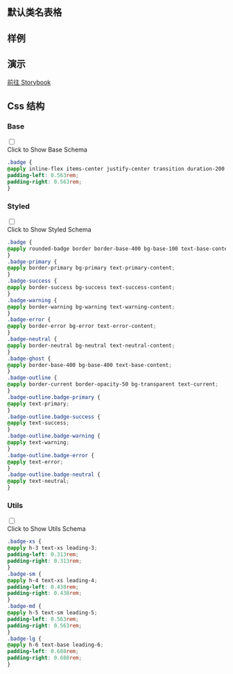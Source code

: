 
## 默认类名表格

<CssTable name="badge" />

## 样例

<Demo></Demo>

## 演示

[前往 Storybook](https://story.ui.icebreaker.top/?path=/docs/data-display-badge--docs)

## Css 结构


### Base

<div className="collapse">
<input type="checkbox" /> 
<div class="collapse-title px-0">
<span class="btn">Click to Show Base Schema</span>
</div>
<div class="collapse-content"> 

```css
.badge {
@apply inline-flex items-center justify-center transition duration-200 ease-out w-[fit-content] h-5 text-sm leading-5;
padding-left: 0.563rem;
padding-right: 0.563rem;
}
```

</div>
</div>

  

### Styled

<div className="collapse">
<input type="checkbox" /> 
<div class="collapse-title px-0">
<span class="btn">Click to Show Styled Schema</span>
</div>
<div class="collapse-content"> 

```css
.badge {
@apply rounded-badge border border-base-400 bg-base-100 text-base-content;
}
.badge-primary {
@apply border-primary bg-primary text-primary-content;
}
.badge-success {
@apply border-success bg-success text-success-content;
}
.badge-warning {
@apply border-warning bg-warning text-warning-content;
}
.badge-error {
@apply border-error bg-error text-error-content;
}
.badge-neutral {
@apply border-neutral bg-neutral text-neutral-content;
}
.badge-ghost {
@apply border-base-400 bg-base-400 text-base-content;
}
.badge-outline {
@apply border-current border-opacity-50 bg-transparent text-current;
}
.badge-outline.badge-primary {
@apply text-primary;
}
.badge-outline.badge-success {
@apply text-success;
}
.badge-outline.badge-warning {
@apply text-warning;
}
.badge-outline.badge-error {
@apply text-error;
}
.badge-outline.badge-neutral {
@apply text-neutral;
}
```

</div>
</div>

  

### Utils

<div className="collapse">
<input type="checkbox" /> 
<div class="collapse-title px-0">
<span class="btn">Click to Show Utils Schema</span>
</div>
<div class="collapse-content"> 

```css
.badge-xs {
@apply h-3 text-xs leading-3;
padding-left: 0.313rem;
padding-right: 0.313rem;
}
.badge-sm {
@apply h-4 text-xs leading-4;
padding-left: 0.438rem;
padding-right: 0.438rem;
}
.badge-md {
@apply h-5 text-sm leading-5;
padding-left: 0.563rem;
padding-right: 0.563rem;
}
.badge-lg {
@apply h-6 text-base leading-6;
padding-left: 0.688rem;
padding-right: 0.688rem;
}
```

</div>
</div>